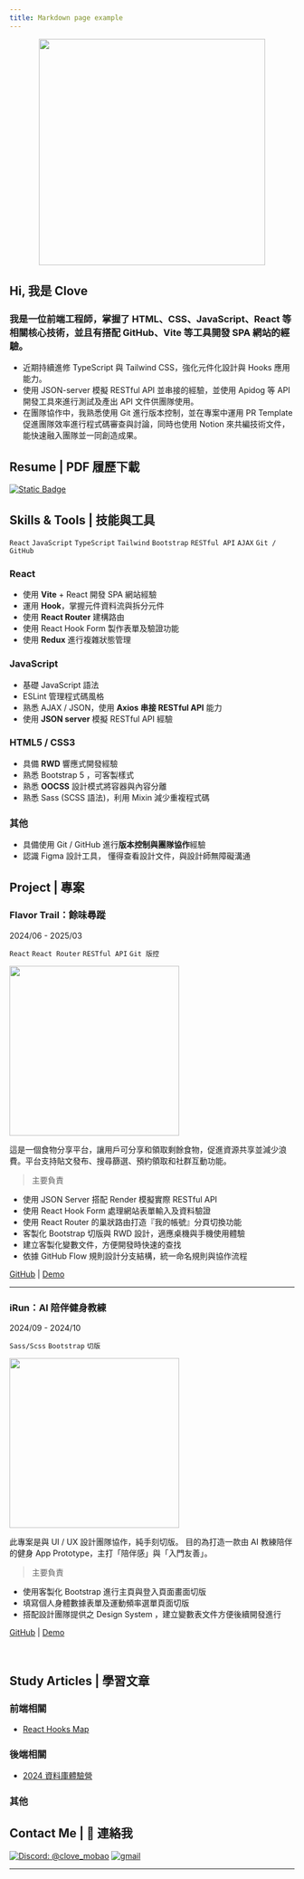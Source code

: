 ```yaml
---
title: Markdown page example
---
```


<p align="center">
 <img src="image/card.png" width="400px" />
</p>

<h2>Hi, 我是 Clove</h2>
<h3>我是一位前端工程師，掌握了 HTML、CSS、JavaScript、React 等相關核心技術，並且有搭配 GitHub、Vite 等工具開發 SPA 網站的經驗。</h3>

- 近期持續進修 TypeScript 與 Tailwind CSS，強化元件化設計與 Hooks 應用能力。
- 使用 JSON-server 模擬 RESTful API 並串接的經驗，並使用 Apidog 等 API 開發工具來進行測試及產出 API 文件供團隊使用。
- 在團隊協作中，我熟悉使用 Git 進行版本控制，並在專案中運用 PR Template 促進團隊效率進行程式碼審查與討論，同時也使用 Notion 來共編技術文件，能快速融入團隊並一同創造成果。 

<!-- 👉 <a href="#"> 個人作品集網站 (建置中) </a> <br/>
<br> -->

## Resume | PDF 履歷下載
<a href="https://firebasestorage.googleapis.com/v0/b/mobaocoffee.appspot.com/o/%E6%9B%BE%E7%B9%AA%E7%92%87_%E5%89%8D%E7%AB%AF%E5%B7%A5%E7%A8%8B%E5%B8%AB_Resume.pdf?alt=media&token=b20783a2-dc5a-44ca-8fc2-f6478b3f99c9" >
<img alt="Static Badge" src="https://img.shields.io/badge/DOWNLOAD-8A2BE2" />
</a>
<br/>


## Skills & Tools | 技能與工具
`React` `JavaScript` `TypeScript` `Tailwind` `Bootstrap` `RESTful API` `AJAX` `Git / GitHub` 
### React
- 使用 **Vite** + React 開發 SPA 網站經驗
- 運用 **Hook**，掌握元件資料流與拆分元件
- 使用 **React Router** 建構路由
- 使用 React Hook Form 製作表單及驗證功能
- 使用 **Redux** 進行複雜狀態管理


### JavaScript
- 基礎 JavaScript 語法
- ESLint 管理程式碼風格
- 熟悉 AJAX / JSON，使用 **Axios 串接 RESTful API** 能力
- 使用 **JSON server** 模擬 RESTful API 經驗


### HTML5 / CSS3
- 具備 **RWD** 響應式開發經驗
- 熟悉 Bootstrap 5 ，可客製樣式
- 熟悉 **OOCSS** 設計模式將容器與內容分離
- 熟悉 Sass (SCSS 語法)，利用 Mixin 減少重複程式碼

### 其他
- 具備使用 Git / GitHub 進行**版本控制與團隊協作**經驗
- 認識 Figma 設計工具， 懂得查看設計文件，與設計師無障礙溝通

## Project | 專案

### Flavor Trail：餘味尋蹤
2024/06 - 2025/03

`React` `React Router` `RESTful API` `Git 版控`

<img src="https://firebasestorage.googleapis.com/v0/b/mobaocoffee.appspot.com/o/Pasted%20image%2020250415172900.png?alt=media&token=08cce3a2-8a5b-4a99-8bd6-9917428faccd" width="300px"/>

這是一個食物分享平台，讓用戶可分享和領取剩餘食物，促進資源共享並減少浪費。平台支持貼文發布、搜尋篩選、預約領取和社群互動功能。


> 主要負責

- 使用 JSON Server 搭配 Render 模擬實際 RESTful API
- 使用 React Hook Form 處理網站表單輸入及資料驗證
- 使用 React Router 的巢狀路由打造『我的帳號』分頁切換功能
- 客製化 Bootstrap 切版與 RWD 設計，適應桌機與手機使用體驗
- 建立客製化變數文件，方便開發時快速的查找
- 依據 GitHub Flow 規則設計分支結構，統一命名規則與協作流程

<a href="https://github.com/CloveTseng/flavor-trail-react" target="view_window">GitHub</a> | <a href="https://ariel0508.github.io/flavor-trail-react/" target="view_window">Demo</a>

---

### iRun：AI 陪伴健身教練
2024/09 - 2024/10

`Sass/Scss` `Bootstrap` `切版`

<img src="https://firebasestorage.googleapis.com/v0/b/mobaocoffee.appspot.com/o/%E8%9E%A2%E5%B9%95%E6%93%B7%E5%8F%96%E7%95%AB%E9%9D%A2%202025-05-02%20152912.png?alt=media&token=cf2f5499-4d01-4e68-835e-5d099250c5c3" width="300px"/>

此專案是與 UI / UX 設計團隊協作，純手刻切版。
目的為打造一款由 AI 教練陪伴的健身 App Prototype，主打「陪伴感」與「入門友善」。

> 主要負責

- 使用客製化 Bootstrap 進行主頁與登入頁面畫面切版
- 填寫個人身體數據表單及運動頻率選單頁面切版
- 搭配設計團隊提供之 Design System ，建立變數表文件方便後續開發進行

<a href="https://github.com/CloveTseng/iRun" target="view_window">GitHub</a> | <a href="https://clovetseng.github.io/iRun/" target="view_window">Demo</a>


<br />

## Study Articles | 學習文章

### 前端相關
- [React Hooks Map](https://zenn.dev/chloetseng/articles/react-map-of-hooks)

### 後端相關
* [2024 資料庫體驗營](https://zenn.dev/chloetseng/articles/2024-sql-experience-camp)

### 其他
<!-- * [json-server 學習筆記]() -->

## Contact Me | 💬 連絡我

<a href="https://discord.gg/yzEaH8fhjE">
<img src="https://img.shields.io/badge/%40clove_mobao-Discord-8A2BE2" alt="Discord: @clove_mobao" /></a>
<a href="mailto:clovetseng@gmail.com"><img src="https://img.shields.io/badge/Gmail-D14836?style=for-the-badge&logo=gmail&logoColor=white" alt="gmail" /></a>

---
